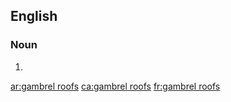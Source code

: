 
==English==

===Noun===
{{head|en|plural}}

# {{plural of|gambrel roof|lang=en}}

[[ar:gambrel roofs]]
[[ca:gambrel roofs]]
[[fr:gambrel roofs]]